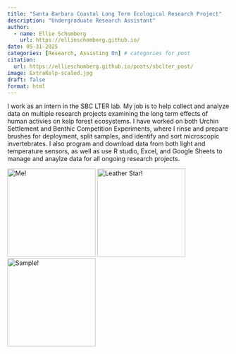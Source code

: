 ```yaml
---
title: "Santa Barbara Coastal Long Term Ecological Research Project"
description: "Undergraduate Research Assistant"
author:
  - name: Ellie Schomberg
    url: https://ellieschomberg.github.io/
date: 05-31-2025
categories: [Research, Assisting On] # categories for post
citation: 
  url: https://ellieschomberg.github.io/posts/sbclter_post/ 
image: ExtraKelp-scaled.jpg
draft: false 
format: html
---
```


I work as an intern in the SBC LTER lab. My job is to help collect and analyze data on multiple research projects examining the long term effects of human activies on kelp forest ecosystems. I have worked on both Urchin Settlement and Benthic Competition Experiments, where I rinse and prepare brushes for deployment, split samples, and identify and sort microscopic invertebrates. I also program and download data from both light and temperature sensors, as well as use R studio, Excel, and Google Sheets to manage and anaylze data for all ongoing research projects.

::: gallery
![Me!](IMG_5529.JPG){group="my-gallery" width="200"} ![Leather Star!](IMG_2623.JPG){group="my-gallery" width="200"} ![Sample!](IMG_5523.JPG){group="my-gallery" width="200"}
:::
